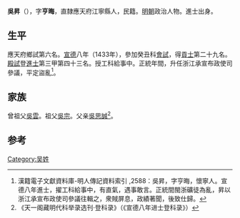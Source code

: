 {{Otheruses|other=名为吴昇的其他人物|吴昇}}

'''吳昇'''（{{bd|1408年||？}}），字'''亨晦'''，直隸應天府江寧縣人，民籍。[[明朝|明朝]]政治人物。進士出身。

== 生平 ==
應天府鄉試第六名。[[宣德|宣德]]八年（1433年），參加癸丑科[[會試|會試]]，得[[貢士|貢士]]第二十九名。[[殿試|殿試]]登[[進士|進士]]第三甲第四十三名。授工科給事中。正統年間，升任浙江承宣布政使司參議，平定盜亂<ref>漢籍電子文獻資料庫-明人傳記資料索引 ,2588：吳昇，字亨晦，懷寧人。宣德八年進士，擢工科給事中，有直氣，遇事敢言。正統間閩浙礦徒為亂，昇以浙江承宣布政使司參議往輯之，衆賊屏息，政績著聞，後致仕歸。</ref>。

== 家族 ==
曾祖父[[吳雲|吳雲]]。祖父[[吳宗|吳宗]]。父亲[[吳思誠|吳思誠]]<ref>《天一阁藏明代科举录选刊·登科录》（《宣德八年进士登科录》）</ref>。
	
==参考==
{{reflist}}

{{宣德八年癸丑科殿試金榜}}

{{Authority control}}

{{DEFAULTSORT:}}
[[Category:吴姓|Category:吴姓]]


{{明朝人物小作品}}